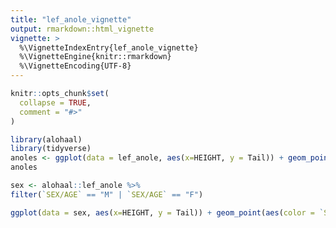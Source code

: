```yaml
---
title: "lef_anole_vignette"
output: rmarkdown::html_vignette
vignette: >
  %\VignetteIndexEntry{lef_anole_vignette}
  %\VignetteEngine{knitr::rmarkdown}
  %\VignetteEncoding{UTF-8}
---
```


```r
knitr::opts_chunk$set(
  collapse = TRUE,
  comment = "#>"
)
```

```r
library(alohaal)
library(tidyverse)
anoles <- ggplot(data = lef_anole, aes(x=HEIGHT, y = Tail)) + geom_point(aes(color = SEASON, shape = SEASON), alpha = 0.8) + labs(title = "Height and Tail Length of Anoles By Season of Data Collection") + xlim(0,25)
anoles
```


```r
sex <- alohaal::lef_anole %>%
filter(`SEX/AGE` == "M" | `SEX/AGE` == "F")

ggplot(data = sex, aes(x=HEIGHT, y = Tail)) + geom_point(aes(color = `SEX/AGE`, shape = `SEX/AGE`), alpha = 0.8) + labs(title = "Height and Tail Length of Anoles By Sex") + xlim(0,25)
```
